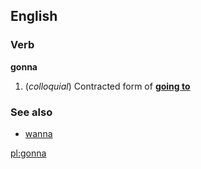 ==English==
===Verb===<!-- acts as a modal/auxiliary verb, also analyzable as a particle -->
'''gonna'''

#(''colloquial'') Contracted form of '''[[going to]]'''

===See also===
*[[wanna]]

[[pl:gonna]]